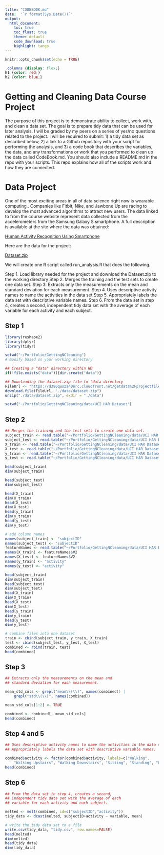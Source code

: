 ```yaml
---
title: "CODEBOOK.md"
date:  '`r format(Sys.Date())`'
output: 
  html_document:
    toc: true
    toc_float: true
    theme: default
    code_download: true
    highlight: tango
---
```


```r
knitr::opts_chunk$set(echo = TRUE)
```

```css
.columns {display: flex;}
h1 {color: red;}
h2 {color: blue;}
```


# Getting and Cleaning Data Course Project

The purpose of this project is to demonstrate ability to collect, work with, and clean a data set. The goal is to prepare tidy data that can be used for later analysis. I will be graded by my peers on a series of yes/no questions related to the project. I will be required to submit: 1) a tidy data set as described below, 2) a link to a Github repository with your script for performing the analysis, and 3) a code book that describes the variables, the data, and any transformations or work that you performed to clean up the data called CodeBook.md. You should also include a README.md in the repo with your scripts. This repo explains how all of the scripts work and how they are connected. 

# Data Project

One of the most exciting areas in all of data science right now is wearable computing.. Companies like Fitbit, Nike, and Jawbone Up are racing to develop the most advanced algorithms to attract new users. The data linked to from the course website represent data collected from the accelerometers from the Samsung Galaxy S smartphone. A full description is available at the site where the data was obtained:

[Human Activity Recognition Using Smartphone](http://archive.ics.uci.edu/ml/datasets/Human+Activity+Recognition+Using+Smartphones)

Here are the data for the project:

[Dataset.zip](https://d396qusza40orc.cloudfront.net/getdata%2Fprojectfiles%2FUCI%20HAR%20Dataset.zip)

We will create one R script called run_analysis.R that does the following.

Step 1. Load library needed for the project and download the Dataset.zip to the working directory
Step 2. Merges the training and the test sets to create one data set.
Step 3. Extracts only the measurements on the mean and standard deviation for each measurement.
Step 4. Uses descriptive activity names to name the activities in the data set
Step 5. Appropriately labels the data set with descriptive variable names.
Step 6. From the data set in step 4, creates a second, independent tidy data set with the average of each variable for each activity and each subject.


## Step 1
```r
library(reshape2)
library(dplyr)
library(tidyr)

setwd("~/Portfolio/GettingNCleaning")
# modify based on your working directory
```


```r
## Creating a "data" directory within WD
if(!file.exists("data")){dir.create("data")}
```


```r
## Downloading the dataset.zip file to "data directory
FileUrl <- "https://d396qusza40orc.cloudfront.net/getdata%2Fprojectfiles%2FUCI%20HAR%20Dataset.zip"
download.file(FileUrl, "./data/dataset.zip")
unzip("./data/dataset.zip", exdir = "./data")

setwd("~/Portfolio/GettingNCleaning/data/UCI HAR Dataset")
```

## Step 2
```r
## Merges the training and the test sets to create one data set.
subject_train <- read.table("~/Portfolio/GettingNCleaning/data/UCI HAR Dataset/train/subject_train.txt")
subject_test <- read.table("~/Portfolio/GettingNCleaning/data/UCI HAR Dataset/test/subject_test.txt")
X_train <- read.table("~/Portfolio/GettingNCleaning/data/UCI HAR Dataset/train/X_train.txt")
X_test <- read.table("~/Portfolio/GettingNCleaning/data/UCI HAR Dataset/test/X_test.txt")
y_train <- read.table("~/Portfolio/GettingNCleaning/data/UCI HAR Dataset/train/y_train.txt")
y_test <- read.table("~/Portfolio/GettingNCleaning/data/UCI HAR Dataset/test/y_test.txt")
```

```r
head(subject_train)
dim(subject_train)
```
```r
head(subject_test)
dim(subject_test)
```
```r
head(X_train)
dim(X_train)
head(X_test)
dim(X_test)
head(y_train)
dim(y_train)
head(y_test)
dim(y_test)
```


```r
# add column names
names(subject_train) <- "subjectID"
names(subject_test) <- "subjectID"
featureNames <- read.table("~/Portfolio/GettingNCleaning/data/UCI HAR Dataset/features.txt")
names(X_train) <- featureNames$V2
names(X_test) <- featureNames$V2
names(y_train) <- "activity"
names(y_test) <- "activity"
```

```r
head(subject_train)
dim(subject_train)
head(subject_test)
dim(subject_test)
head(X_train)
dim(X_train)
head(X_test)
dim(X_test)
head(y_train)
dim(y_train)
head(y_test)
dim(y_test)
```


```r
# combine files into one dataset
train <- cbind(subject_train, y_train, X_train)
test <- cbind(subject_test, y_test, X_test)
combined <- rbind(train, test)
head(combined)
```


## Step 3 
```r
## Extracts only the measurements on the mean and 
## standard deviation for each measurement.

mean_std_cols <- grepl("mean\\(\\)", names(combined)) |
    grepl("std\\(\\)", names(combined))

mean_std_cols[1:2] <- TRUE

combined <- combined[, mean_std_cols]
head(combined)
```

## Step 4 and 5
```r
## Uses descriptive activity names to name the activities in the data set.
## Appropriately labels the data set with descriptive variable names.

combined$activity <- factor(combined$activity, labels=c("Walking",
    "Walking Upstairs", "Walking Downstairs", "Sitting", "Standing", "Laying"))
head(combined)
```

## Step 6
```r
## From the data set in step 4, creates a second, 
## independent tidy data set with the average of each 
## variable for each activity and each subject.

melted <- melt(combined, id=c("subjectID","activity"))
tidy_data <- dcast(melted, subjectID+activity ~ variable, mean)

# write the tidy data set to a file
write.csv(tidy_data, "tidy.csv", row.names=FALSE)
head(melted)
dim(melted)
head(tidy_data)
dim(tidy_data)
```

